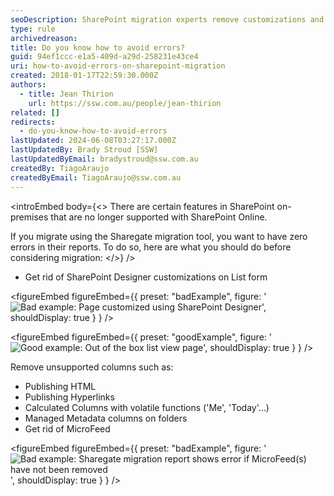 ```yaml
---
seoDescription: SharePoint migration experts remove customizations and unsupported columns to ensure error-free reports with Sharegate.
type: rule
archivedreason:
title: Do you know how to avoid errors?
guid: 94ef1ccc-e1a5-409d-a29d-258231e43ce4
uri: how-to-avoid-errors-on-sharepoint-migration
created: 2018-01-17T22:59:30.000Z
authors:
  - title: Jean Thirion
    url: https://ssw.com.au/people/jean-thirion
related: []
redirects:
  - do-you-know-how-to-avoid-errors
lastUpdated: 2024-06-08T03:27:17.000Z
lastUpdatedBy: Brady Stroud [SSW]
lastUpdatedByEmail: bradystroud@ssw.com.au
createdBy: TiagoAraujo
createdByEmail: TiagoAraujo@ssw.com.au
---
```


<introEmbed
  body={<>
There are certain features in SharePoint on-premises that are no longer supported with SharePoint Online.

If you migrate using the Sharegate migration tool, you want to have zero errors in their reports. To do so, here are what you should do before considering migration:
  </>}
/>
- Get rid of SharePoint Designer customizations on List form

<figureEmbed figureEmbed={{
  preset: "badExample",
  figure: '![Bad example: Page customized using SharePoint Designer](/uploads/rules/how-to-avoid-errors-on-sharepoint-migration/avoid-errors-sp-migration1.png)',
  shouldDisplay: true
} } />


<figureEmbed figureEmbed={{
  preset: "goodExample",
  figure: '![Good example: Out of the box list view page](/uploads/rules/how-to-avoid-errors-on-sharepoint-migration/avoid-errors-sp-migration2.png)',
  shouldDisplay: true
} } />


Remove unsupported columns such as:

- Publishing HTML
- Publishing Hyperlinks
- Calculated Columns with volatile functions ('Me', 'Today'…)
- Managed Metadata columns on folders
- Get rid of MicroFeed

<figureEmbed figureEmbed={{
  preset: "badExample",
  figure: '![Bad example: Sharegate migration report shows error if MicroFeed(s) have not been removed](/uploads/rules/how-to-avoid-errors-on-sharepoint-migration/avoid-errors-sp-migration3.png)',
  shouldDisplay: true
} } />
